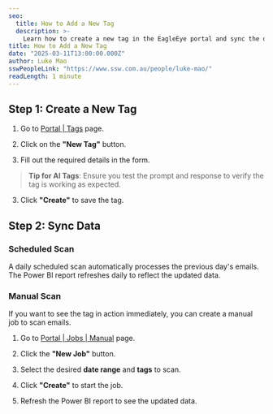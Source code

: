 ```yaml
---
seo:
  title: How to Add a New Tag
  description: >-
    Learn how to create a new tag in the EagleEye portal and sync the data to see the updated tag in action.
title: How to Add a New Tag
date: "2025-03-11T13:00:00.000Z"
author: Luke Mao
sswPeopleLink: "https://www.ssw.com.au/people/luke-mao/"
readLength: 1 minute
---
```


## Step 1: Create a New Tag

1. Go to [Portal | Tags](https://portal.ssweagleeye.com/tags) page.

2. Click on the **"New Tag"** button.

3. Fill out the required details in the form.

> **Tip for AI Tags**: Ensure you test the prompt and response to verify the tag is working as expected.

3. Click **"Create"** to save the tag.

## Step 2: Sync Data

### Scheduled Scan

A daily scheduled scan automatically processes the previous day's emails. The Power BI report refreshes daily to reflect the updated data.

### Manual Scan

If you want to see the tag in action immediately, you can create a manual job to scan emails.

1. Go to [Portal | Jobs | Manual](https://portal.ssweagleeye.com/jobs/manual) page.

2. Click the **"New Job"** button.

3. Select the desired **date range** and **tags** to scan.

4. Click **"Create"** to start the job.

5. Refresh the Power BI report to see the updated data.
